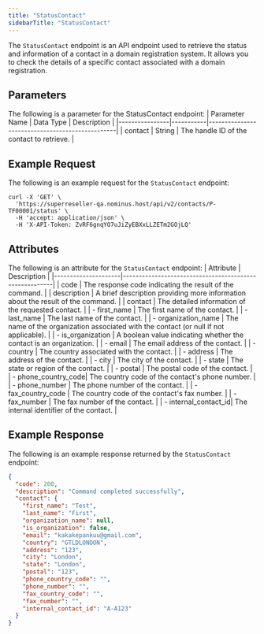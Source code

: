 ```yaml
---
title: "StatusContact"
sidebarTitle: "StatusContact"
---
```


The `StatusContact` endpoint is an API endpoint used to retrieve the status and information of a contact in a domain registration system. It allows you to check the details of a specific contact associated with a domain registration.

## Parameters
The following is a parameter for the StatusContact endpoint:
| Parameter Name | Data Type | Description                                     |
|----------------|-----------|-------------------------------------------------|
| contact        | String    | The handle ID of the contact to retrieve.          |

## Example Request
The following is an example request for the `StatusContact` endpoint:
```curl
curl -X 'GET' \
  'https://superreseller-qa.nominus.host/api/v2/contacts/P-TF00001/status' \
  -H 'accept: application/json' \
  -H 'X-API-Token: ZvRF6gnqYO7uJiZyEBXxLLZETm2GOjLQ'
```

## Attributes
The following is an attribute for the `StatusContact` endpoint:
| Attribute           | Description                                            |
|---------------------|--------------------------------------------------------|
| code                | The response code indicating the result of the command. |
| description         | A brief description providing more information about the result of the command. |
| contact             | The detailed information of the requested contact.     |
| - first_name        | The first name of the contact.                         |
| - last_name         | The last name of the contact.                          |
| - organization_name | The name of the organization associated with the contact (or null if not applicable). |
| - is_organization   | A boolean value indicating whether the contact is an organization. |
| - email             | The email address of the contact.                      |
| - country           | The country associated with the contact.               |
| - address           | The address of the contact.                            |
| - city              | The city of the contact.                               |
| - state             | The state or region of the contact.                    |
| - postal            | The postal code of the contact.                        |
| - phone_country_code| The country code of the contact's phone number.        |
| - phone_number      | The phone number of the contact.                       |
| - fax_country_code  | The country code of the contact's fax number.          |
| - fax_number        | The fax number of the contact.                         |
| - internal_contact_id| The internal identifier of the contact.                |

## Example Response
The following is an example response returned by the `StatusContact` endpoint:
```json
{
  "code": 200,
  "description": "Command completed successfully",
  "contact": {
    "first_name": "Test",
    "last_name": "First",
    "organization_name": null,
    "is_organization": false,
    "email": "kakakepankuu@gmail.com",
    "country": "GTLDLONDON",
    "address": "123",
    "city": "London",
    "state": "London",
    "postal": "123",
    "phone_country_code": "",
    "phone_number": "",
    "fax_country_code": "",
    "fax_number": "",
    "internal_contact_id": "A-A123"
  }
}
```